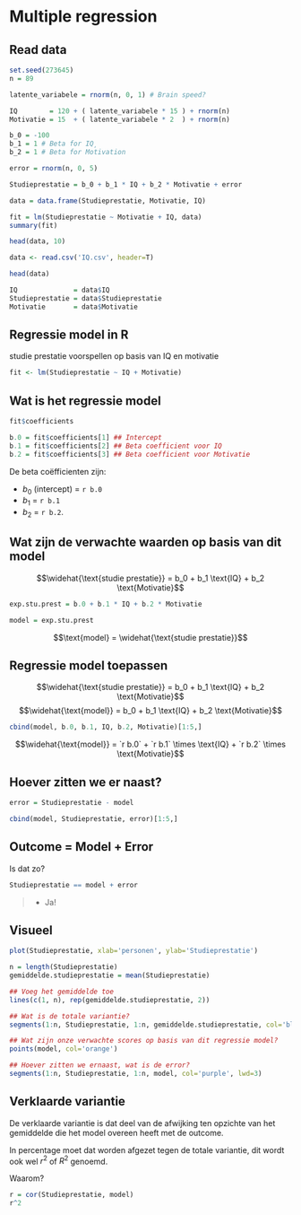 # Multiple regression

## Read data

```r
set.seed(273645)
n = 89

latente_variabele = rnorm(n, 0, 1) # Brain speed?

IQ        = 120 + ( latente_variabele * 15 ) + rnorm(n)
Motivatie = 15  + ( latente_variabele * 2  ) + rnorm(n)

b_0 = -100
b_1 = 1 # Beta for IQ̧
b_2 = 1 # Beta for Motivation

error = rnorm(n, 0, 5)

Studieprestatie = b_0 + b_1 * IQ + b_2 * Motivatie + error

data = data.frame(Studieprestatie, Motivatie, IQ)

fit = lm(Studieprestatie ~ Motivatie + IQ, data)
summary(fit)

head(data, 10)
```


```r
data <- read.csv('IQ.csv', header=T)

head(data)

IQ              = data$IQ
Studieprestatie = data$Studieprestatie
Motivatie       = data$Motivatie
```

## Regressie model in R

studie prestatie voorspellen op basis van IQ en motivatie

```r
fit <- lm(Studieprestatie ~ IQ + Motivatie)
```

## Wat is het regressie model

```r
fit$coefficients

b.0 = fit$coefficients[1] ## Intercept
b.1 = fit$coefficients[2] ## Beta coefficient voor IQ
b.2 = fit$coefficients[3] ## Beta coefficient voor Motivatie
```

De beta coëfficienten zijn: 

* $b_0$ (intercept) = `r b.0`
* $b_1$ = `r b.1`
* $b_2$ = `r b.2`.

## Wat zijn de verwachte waarden op basis van dit model

$$\widehat{\text{studie prestatie}} = b_0 + b_1 \text{IQ} + b_2 \text{Motivatie}$$

```r
exp.stu.prest = b.0 + b.1 * IQ + b.2 * Motivatie

model = exp.stu.prest
```

$$\text{model} = \widehat{\text{studie prestatie}}$$

## Regressie model toepassen

$$\widehat{\text{studie prestatie}} = b_0 + b_1 \text{IQ} + b_2 \text{Motivatie}$$
$$\widehat{\text{model}} = b_0 + b_1 \text{IQ} + b_2 \text{Motivatie}$$

```r
cbind(model, b.0, b.1, IQ, b.2, Motivatie)[1:5,]
```

$$\widehat{\text{model}} = `r b.0` + `r b.1` \times \text{IQ} + `r b.2` \times \text{Motivatie}$$

## Hoever zitten we er naast?

```r
error = Studieprestatie - model

cbind(model, Studieprestatie, error)[1:5,]
```

## Outcome = Model + Error

Is dat zo?

```r
Studieprestatie == model + error
```

> - Ja!

## Visueel {.smaller}

```r
plot(Studieprestatie, xlab='personen', ylab='Studieprestatie')

n = length(Studieprestatie)
gemiddelde.studieprestatie = mean(Studieprestatie)

## Voeg het gemiddelde toe
lines(c(1, n), rep(gemiddelde.studieprestatie, 2))

## Wat is de totale variantie?
segments(1:n, Studieprestatie, 1:n, gemiddelde.studieprestatie, col='blue')

## Wat zijn onze verwachte scores op basis van dit regressie model?
points(model, col='orange')

## Hoever zitten we ernaast, wat is de error?
segments(1:n, Studieprestatie, 1:n, model, col='purple', lwd=3)
```

## Verklaarde variantie

De verklaarde variantie is dat deel van de afwijking ten opzichte van het gemiddelde die het model overeen heeft met de outcome.

In percentage moet dat worden afgezet tegen de totale variantie, dit wordt ook wel $r^2$ of $R^2$ genoemd.

Waarom?

```r
r = cor(Studieprestatie, model)
r^2
```

